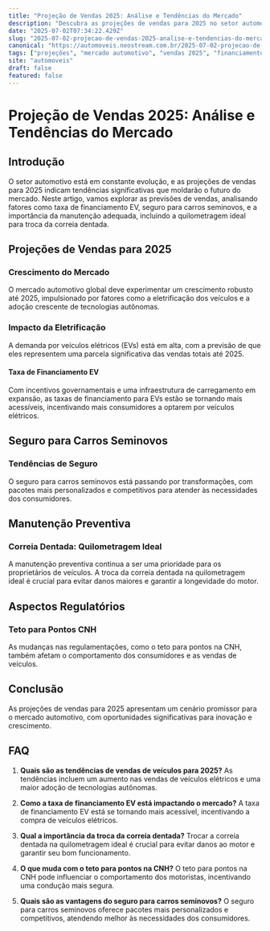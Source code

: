 ```yaml
---
title: "Projeção de Vendas 2025: Análise e Tendências do Mercado"
description: "Descubra as projeções de vendas para 2025 no setor automotivo, incluindo tendências de financiamento e seguro para carros seminovos."
date: "2025-07-02T07:34:22.429Z"
slug: "2025-07-02-projecao-de-vendas-2025-analise-e-tendencias-do-mercado"
canonical: "https://automoveis.neostream.com.br/2025-07-02-projecao-de-vendas-2025-analise-e-tendencias-do-mercado"
tags: ["projeções", "mercado automotivo", "vendas 2025", "financiamento", "seguro"]
site: "automoveis"
draft: false
featured: false
---
```


# Projeção de Vendas 2025: Análise e Tendências do Mercado

## Introdução

O setor automotivo está em constante evolução, e as projeções de vendas para 2025 indicam tendências significativas que moldarão o futuro do mercado. Neste artigo, vamos explorar as previsões de vendas, analisando fatores como taxa de financiamento EV, seguro para carros seminovos, e a importância da manutenção adequada, incluindo a quilometragem ideal para troca da correia dentada.

## Projeções de Vendas para 2025

### Crescimento do Mercado

O mercado automotivo global deve experimentar um crescimento robusto até 2025, impulsionado por fatores como a eletrificação dos veículos e a adoção crescente de tecnologias autônomas.

### Impacto da Eletrificação

A demanda por veículos elétricos (EVs) está em alta, com a previsão de que eles representem uma parcela significativa das vendas totais até 2025.

#### Taxa de Financiamento EV

Com incentivos governamentais e uma infraestrutura de carregamento em expansão, as taxas de financiamento para EVs estão se tornando mais acessíveis, incentivando mais consumidores a optarem por veículos elétricos.

## Seguro para Carros Seminovos

### Tendências de Seguro

O seguro para carros seminovos está passando por transformações, com pacotes mais personalizados e competitivos para atender às necessidades dos consumidores.

## Manutenção Preventiva

### Correia Dentada: Quilometragem Ideal

A manutenção preventiva continua a ser uma prioridade para os proprietários de veículos. A troca da correia dentada na quilometragem ideal é crucial para evitar danos maiores e garantir a longevidade do motor.

## Aspectos Regulatórios

### Teto para Pontos CNH

As mudanças nas regulamentações, como o teto para pontos na CNH, também afetam o comportamento dos consumidores e as vendas de veículos.

## Conclusão

As projeções de vendas para 2025 apresentam um cenário promissor para o mercado automotivo, com oportunidades significativas para inovação e crescimento.

## FAQ

1. **Quais são as tendências de vendas de veículos para 2025?**
   As tendências incluem um aumento nas vendas de veículos elétricos e uma maior adoção de tecnologias autônomas.

2. **Como a taxa de financiamento EV está impactando o mercado?**
   A taxa de financiamento EV está se tornando mais acessível, incentivando a compra de veículos elétricos.

3. **Qual a importância da troca da correia dentada?**
   Trocar a correia dentada na quilometragem ideal é crucial para evitar danos ao motor e garantir seu bom funcionamento.

4. **O que muda com o teto para pontos na CNH?**
   O teto para pontos na CNH pode influenciar o comportamento dos motoristas, incentivando uma condução mais segura.

5. **Quais são as vantagens do seguro para carros seminovos?**
   O seguro para carros seminovos oferece pacotes mais personalizados e competitivos, atendendo melhor às necessidades dos consumidores.